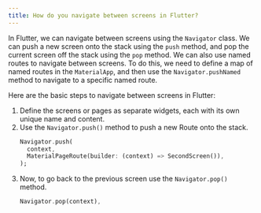 ```yaml
---
title: How do you navigate between screens in Flutter?
---
```


In Flutter, we can navigate between screens using the `Navigator` class. We can push a new screen onto the stack using the `push` method, and pop the current screen off the stack using the `pop` method. We can also use named routes to navigate between screens. To do this, we need to define a map of named routes in the `MaterialApp`, and then use the `Navigator.pushNamed` method to navigate to a specific named route.

Here are the basic steps to navigate between screens in Flutter:

1. Define the screens or pages as separate widgets, each with its own unique name and content.
2. Use the `Navigator.push()` method to push a new Route onto the stack.
   ```dart
   Navigator.push(
     context,
     MaterialPageRoute(builder: (context) => SecondScreen()),
   );
   ```
3. Now, to go back to the previous screen use the `Navigator.pop()` method.
   ```dart
   Navigator.pop(context),
   ```
